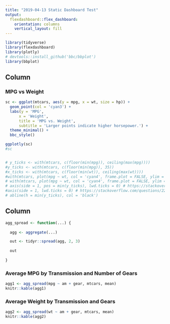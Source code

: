---
title: "2019-04-13 Static Dashboard Test"
output: 
  flexdashboard::flex_dashboard:
    orientation: columns
    vertical_layout: fill
---

```{r setup, include=FALSE}
library(tidyverse)
library(flexdashboard)
library(plotly)
# devtools::install_github('bbc/bbplot')
library(bbplot)
```

Column {data-width=650}
-----------------------------------------------------------------------

### MPG vs Weight

```{r}
sc <- ggplot(mtcars, aes(y = mpg, x = wt, size = hp)) + 
  geom_point(col = 'cyan3') + 
  labs(y = 'MPG', 
      x = 'Weight', 
      title = 'MPG vs. Weight', 
      subtitle = 'Larger points indicate higher horsepower.') +
  theme_minimal() +
  bbc_style()

ggplotly(sc)
#sc


# y_ticks <- with(mtcars, c(floor(min(mpg)), ceiling(max(mpg))))
#y_ticks <- with(mtcars, c(floor(min(mpg)), 35))
#x_ticks <- with(mtcars, c(floor(min(wt)), ceiling(max(wt))))
#with(mtcars, plot(mpg ~ wt, col = 'cyan4', frame.plot = FALSE, ylim = y_ticks, xlim = x_ticks))
# with(mtcars, plot(mpg ~ wt, col = 'cyan4', frame.plot = FALSE, ylim = y_ticks))
# axis(side = 1, pos = min(y_ticks), lwd.ticks = 0) # https://stackoverflow.com/questions/22470114/removing-top-and-right-borders-from-boxplot-frame-in-r?rq=1
#axis(side = 1, lwd.ticks = 0) # https://stackoverflow.com/questions/22470114/removing-top-and-right-borders-from-boxplot-frame-in-r?rq=1
# abline(h = min(y_ticks), col = 'black')
```

Column {data-width=350}
-----------------------------------------------------------------------

```{r include = FALSE}
agg_spread <- function(...) {
  
  agg <- aggregate(...)

  out <- tidyr::spread(agg, 2, 3)
  
  out
  
}
```

### Average MPG by Transmission and Number of Gears

```{r}
agg1 <- agg_spread(mpg ~ am + gear, mtcars, mean)
knitr::kable(agg1)
```

### Average Weight by Transmission and Gears

```{r}
agg2 <- agg_spread(wt ~ am + gear, mtcars, mean)
knitr::kable(agg2)
```

